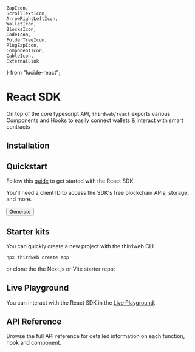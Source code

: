 	ZapIcon,
	ScrollTextIcon,
	ArrowRightLeftIcon,
	WalletIcon,
	BlocksIcon,
	CodeIcon,
	FolderTreeIcon,
	PlugZapIcon,
	ComponentIcon,
	CableIcon,
	ExternalLink
} from "lucide-react";

# React SDK

On top of the core typescript API, `thirdweb/react` exports various Components and Hooks to easily connect wallets & interact with smart contracts

## Installation

<InstallTabs
	npm="npm i thirdweb"
	yarn="yarn add thirdweb"
	pnpm="pnpm i thirdweb"
	bun="bun i thirdweb"
/>

## Quickstart

Follow this [guide](/react/v5/getting-started) to get started with the React SDK.
<Stack>
<ArticleIconCard
	title="Getting started"
	icon={ZapIcon}
	href="/react/v5/getting-started"
	description="Get started with the React SDK"
/>
</Stack>

<Callout variant="info" title="Have you generated a client ID?">
	<div className="flex flex-col gap-4 items-start">
	<p>
		You'll need a client ID to access the SDK's free blockchain APIs, storage, and more.
	</p>
	<Button variant='outline' asChild>
		<Link href="https://thirdweb.com/create-api-key" target="_blank"> Generate </Link>
	</Button>
	</div>
</Callout>

## Starter kits

You can quickly create a new project with the thirdweb CLI

```bash
npx thirdweb create app
```

or clone the the Next.js or Vite starter repo:

<Stack>
<GithubTemplateCard
	title="Next.js + thirdweb starter repo"
	descrption="A starter template for using the thirdweb package in a Next.js app"
	href="https://github.com/thirdweb-example/next-starter"
/>

<GithubTemplateCard
	title="Vite + thirdweb starter repo"
	descrption="A starter template for using the thirdweb package in a Vite app"
	href="https://github.com/thirdweb-example/vite-starter"
/>
</Stack>

## Live Playground

You can interact with the React SDK in the [Live Playground](https://playground.thirdweb.com/).

<Stack>

<ArticleIconCard
	title="Try the demo"
	icon={ExternalLink}
	href="https://playground.thirdweb.com"
	description="See the SDK in action on the live playground"
/>

</Stack>

## API Reference

Browse the full API reference for detailed information on each function, hook and component.

<Stack>

<ArticleIconCard
	title="API Reference"
	icon={CodeIcon}
	href="/references/typescript/v5"
	description="See the SDK in action on the live playground"
/>

</Stack>

